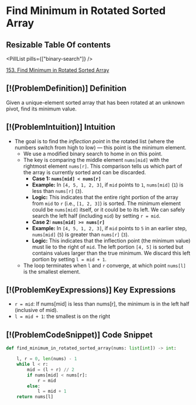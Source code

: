 # Find Minimum in Rotated Sorted Array

## Resizable Table Of contents

<DifficultyBadge difficulty="medium" />

<PillList pills={["binary-search"]} />

[153. Find Minimum in Rotated Sorted Array](https://leetcode.com/problems/find-minimum-in-rotated-sorted-array)

## [!(ProblemDefinition)] Definition

Given a unique-element sorted array that has been rotated at an unknown pivot, find its minimum value.

## [!(ProblemIntuition)] Intuition

- The goal is to find the *inflection point* in the rotated list (where the numbers switch from high to low) — this point is the minimum element.
    - We use a modified binary search to home in on this point.
    - The key is comparing the middle element `nums[mid]` with the rightmost element `nums[r]`. This comparison tells us which part of the array is currently sorted and can be discarded.
        - **Case 1: `nums[mid] < nums[r]`**
        - **Example:** In `[4, 5, 1, 2, 3]`, if `mid` points to `1`, `nums[mid]` (`1`) is less than `nums[r]` (`3`).
        - **Logic:** This indicates that the entire right portion of the array from `mid` to `r` (i.e., `[1, 2, 3]`) is sorted. The minimum element could be `nums[mid]` itself, or it could be to its left. We can safely search the left half (including `mid`) by setting `r = mid`.
        - **Case 2: `nums[mid] >= nums[r]`**
        - **Example:** In `[4, 5, 1, 2, 3]`, if `mid` points to `5` in an earlier step, `nums[mid]` (`5`) is greater than `nums[r]` (`3`).
        - **Logic:** This indicates that the inflection point (the minimum value) must lie to the right of `mid`. The left portion `[4, 5]` is sorted but contains values larger than the true minimum. We discard this left portion by setting `l = mid + 1`.
    - The loop terminates when `l` and `r` converge, at which point `nums[l]` is the smallest element.

## [!(ProblemKeyExpressions)] Key Expressions

- `r = mid`: If nums[mid] is less than nums[r], the minimum is in the left half (inclusive of mid).
- `l = mid + 1`: the smallest is on the right

## [!(ProblemCodeSnippet)] Code Snippet

```python meta="source=problems/153-find-minimum-in-rotated-sorted-array/solution.py"
def find_minimum_in_rotated_sorted_array(nums: list[int]) -> int:

    l, r = 0, len(nums) - 1
    while l < r:
        mid = (l + r) // 2
        if nums[mid] < nums[r]:
            r = mid
        else:
            l = mid + 1 
    return nums[l]
```

